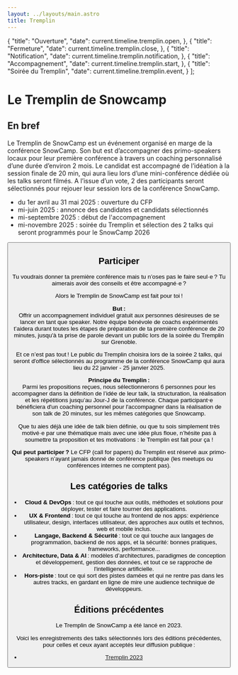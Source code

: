```yaml
---
layout: ../layouts/main.astro
title: Tremplin
---
```

  {
    "title": "Ouverture",
    "date": current.timeline.tremplin.open,
  },
  {
    "title": "Fermeture",
    "date": current.timeline.tremplin.close,
  },
  {
    "title": "Notification",
    "date": current.timeline.tremplin.notification,
  },
  {
    "title": "Accompagnement",
    "date": current.timeline.tremplin.start,
  },
  {
    "title": "Soirée du Tremplin",
    "date": current.timeline.tremplin.event,
  }
];

# Le Tremplin de Snowcamp

## En bref

Le Tremplin de SnowCamp est un événement organisé en marge de la conférence SnowCamp.
Son but est d’accompagner des primo-speakers locaux pour leur première conférence à travers un coaching personnalisé d’une durée d’environ 2 mois.
Le candidat est accompagné de l’idéation à la session finale de 20 min, qui aura lieu lors d’une mini-conférence dédiée où les talks seront filmés.
A l’issue d’un vote, 2 des participants seront sélectionnés pour rejouer leur session lors de la conférence SnowCamp.

- du 1er avril au 31 mai 2025 : ouverture du CFP
- mi-juin 2025 : annonce des candidates et candidats sélectionnés
- mi-septembre 2025 : début de l'accompagnement
- mi-novembre 2025 : soirée du Tremplin et sélection des 2 talks qui seront programmés pour le SnowCamp 2026

<TimelineCFP tl={tl}/>

<Button href="https://conference-hall.io/tremplin-de-snowcamp-2025" title="Participer" type="ext"/>

## Participer

Tu voudrais donner ta première conférence mais tu n’oses pas le faire seul·e ?
Tu aimerais avoir des conseils et être accompagné·e ?

Alors le Tremplin de SnowCamp est fait pour toi !

**But :**<br/>
Offrir un accompagnement individuel gratuit aux personnes désireuses de se lancer en tant que speaker. Notre équipe bénévole de coachs expérimentés t’aidera durant toutes les étapes de préparation de ta première conférence de 20 minutes, jusqu'à ta prise de parole devant un public lors de la soirée du Tremplin sur Grenoble.

Et ce n’est pas tout ! Le public du Tremplin choisira lors de la soirée 2 talks, qui seront d'office sélectionnés au programme de la conférence SnowCamp qui aura lieu du 22 janvier - 25 janvier 2025.

**Principe du Tremplin :**<br/>
Parmi les propositions reçues, nous sélectionnerons 6 personnes pour les accompagner dans la définition de l’idée de leur talk, la structuration, la réalisation et les répétitions jusqu’au Jour-J de la conférence. Chaque participant⋅e bénéficiera d'un coaching personnel pour l'accompagner dans la réalisation de son talk de 20 minutes, sur les mêmes catégories que Snowcamp.

Que tu aies déjà une idée de talk bien définie, ou que tu sois simplement très motivé·e par une thématique mais avec une idée plus floue, n’hésite pas à soumettre ta proposition et tes motivations : le Tremplin est fait pour ça !

**Qui peut participer ?**
Le CFP (call for papers) du Tremplin est réservé aux primo-speakers n’ayant jamais donné de conférence publique (les meetups ou conférences internes ne comptent pas).

## Les catégories de talks

- **Cloud & DevOps** : tout ce qui touche aux outils, méthodes et solutions pour déployer, tester et faire tourner des applications.
- **UX & Frontend** : tout ce qui touche au frontend de nos apps: expérience utilisateur, design, interfaces utilisateur, des approches aux outils et technos, web et mobile inclus.
- **Langage, Backend & Sécurité** : tout ce qui touche aux langages de programmation, backend de nos apps, et la sécurité: bonnes pratiques, frameworks, performance...
- **Architecture, Data & AI** : modèles d’architectures, paradigmes de conception et développement, gestion des données, et tout ce se rapproche de l'intelligence artificielle.
- **Hors-piste** : tout ce qui sort des pistes damées et qui ne rentre pas dans les autres tracks, en gardant en ligne de mire une audience technique de développeurs.

## Éditions précédentes

Le Tremplin de SnowCamp a été lancé en 2023.


<div>
<Polaroid img="/img/tremplin/tremplin_2023.jpg" title="Participants & coaches de l'édition 2023" side="right"/>

Voici les enregistrements des talks sélectionnés lors des éditions précédentes, pour celles et ceux ayant acceptés leur diffusion publique :

- [Tremplin 2023](https://www.youtube.com/playlist?list=PLIYXcdwc2smE6928CjtzrqCI-sqNZBNDy)
</div>
